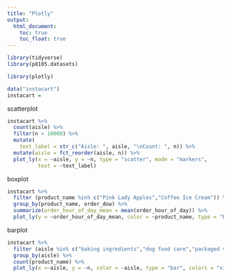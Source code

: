 ```yaml
---
title: "Plotly"
output: 
  html_document:
    toc: true
    toc_float: true
---
```


```r
library(tidyverse)
library(p8105.datasets)

library(plotly)
```

```r
data("instacart")
instacart = 
```

scatterplot

```r
instacart %>% 
  count(aisle) %>% 
  filter(n > 10000) %>%
  mutate(
    text_label = str_c("Aisle: ", aisle, "\nCount: ", n)) %>% 
  mutate(aisle = fct_reorder(aisle, n)) %>% 
  plot_ly(x = ~aisle, y = ~n, type = "scatter", mode = "markers",
          text = ~text_label)
```

boxplot

```r
instacart %>% 
  filter (product_name %in% c("Pink Lady Apples","Coffee Ice Cream")) %>%
  group_by(product_name, order_dow) %>% 
  summarize(order_hour_of_day_mean = mean(order_hour_of_day)) %>% 
  plot_ly(y = ~order_hour_of_day_mean, color = ~product_name, type = "box")
```

barplot

```r
instacart %>% 
  filter (aisle %in% c("baking ingredients","dog food care","packaged vegetables fruits")) %>% 
  group_by(aisle) %>% 
  count(product_name) %>% 
  plot_ly(x =~aisle, y = ~n, color = ~aisle, type = "bar", colors = "viridis")
```









